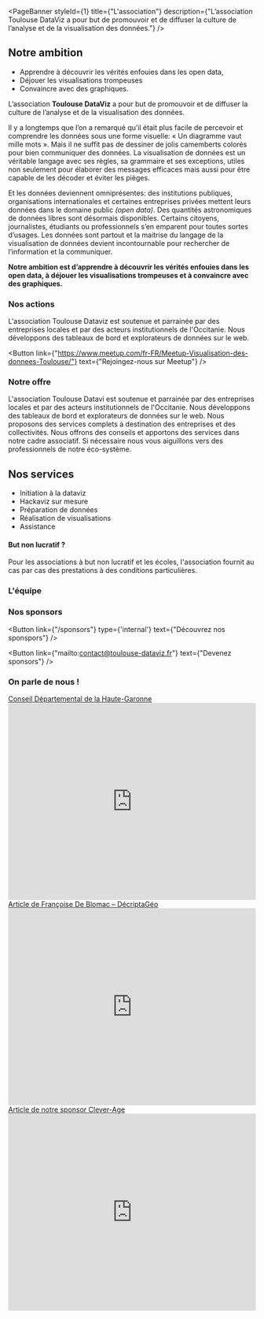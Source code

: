 
<PageBanner 
    styleId={1}
    title={"L'association"}
    description={"L’association Toulouse DataViz a pour but de promouvoir et de diffuser la culture de l’analyse et de la visualisation des données."}
/>

<section id="one">
<div className="inner">

# Notre ambition

- Apprendre à découvrir les vérités enfouies dans les open data,
- Déjouer les visualisations trompeuses
- Convaincre avec des graphiques.

L’association **Toulouse DataViz** a pour but de promouvoir et de diffuser la culture de l’analyse et de la visualisation des données.

Il y a longtemps que l’on a remarqué qu’il était plus facile de percevoir et comprendre les données sous une forme visuelle: « Un diagramme vaut mille mots ». Mais il ne suffit pas de dessiner de jolis camemberts colorés pour bien communiquer des données. 
La visualisation de données est un véritable langage avec ses règles, sa grammaire et ses exceptions, utiles non seulement pour élaborer des messages efficaces mais aussi pour être capable de les décoder et éviter les pièges.

Et les données deviennent omniprésentes: des institutions publiques, organisations internationales et certaines entreprises privées mettent leurs données dans le domaine public *(open data)*. Des quantités astronomiques de données libres sont désormais disponibles. 
Certains citoyens, journalistes, étudiants ou professionnels s’en emparent pour toutes sortes d’usages. Les données sont partout et la maitrise du langage de la visualisation de données devient incontournable pour rechercher de l’information et la communiquer.

**Notre ambition est d’apprendre à découvrir les vérités enfouies dans les open data, à déjouer les visualisations trompeuses et à convaincre avec des graphiques.**

</div>
</section>



<section id="two" class="spotlights">
<section>
<div className="inner">

# Nos actions

L'association Toulouse Dataviz est soutenue et parrainée par des entreprises locales et par des acteurs institutionnels de l'Occitanie. 
Nous  développons des tableaux de bord et explorateurs de données sur le web.

<Button
  link={"https://www.meetup.com/fr-FR/Meetup-Visualisation-des-donnees-Toulouse/"}
  text={"Rejoingez-nous sur Meetup"}
/>

</div>
</section>

<section>
<div className="inner">

# Notre offre

L'association Toulouse Datavi est soutenue et parrainée par des entreprises locales et par des acteurs institutionnels de l'Occitanie. 
Nous  développons des tableaux de bord et explorateurs de données sur le web.
Nous proposons des  services complets  à destination des entreprises et  des collectivités.
Nous  offrons des conseils et apportons des services  dans notre cadre associatif. Si nécessaire  nous vous aiguillons vers des professionnels de notre éco-système.

## Nos services 

- Initiation à la dataviz
- Hackaviz sur mesure
- Préparation de données
- Réalisation de visualisations
- Assistance

#### But non lucratif ?
Pour les associations à but non lucratif et les écoles, l'association fournit au cas par cas des prestations à des conditions particulières. 

</div>
</section>

<section>
<div className="inner">

# L'équipe

<Members />
</div>
</section>

<section>
<div className="inner">

# Nos sponsors

<Button
  link={"/sponsors"}
  type={'internal'}
  text={"Découvrez nos sponspors"}
/>

<Button
  link={"mailto:contact@toulouse-dataviz.fr"}
  text={"Devenez sponsors"}
/>

</div>
</section>


<section>
<div className="inner">

  # On parle de nous !

  <div className="grid-wrapper">
  <div className="col-6">
    <a href="https://data.haute-garonne.fr/pages/datavisualisation-interview/" target="_blank">Conseil Départemental de la Haute-Garonne</a>
    <iframe 
      id="advanced_iframe" name="advanced_iframe" 
      src="https://data.haute-garonne.fr/pages/datavisualisation-interview/" 
      allowtransparency="true" 
      width="100%" height="400" frameborder="0">
    </iframe>
  </div>

  <div className="col-6">
    <a href="https://decryptageo.fr/geodataviz-faites-le-plein-dinspiration-grace-au-hackaviz-2019/" target="_blank">Article de Françoise De Blomac – DécriptaGéo</a>
    <iframe 
      id="advanced_iframe" name="advanced_iframe" 
      src="https://decryptageo.fr/geodataviz-faites-le-plein-dinspiration-grace-au-hackaviz-2019/" 
      allowtransparency="true" 
      width="100%" height="400" frameborder="0">
    </iframe>
  </div>

  <div className="col-6">
    <a href="https://blog.clever-age.com/fr/2019/04/16/hackaviz-2019-les-resultats-du-concours-de-visualisation-de-donnees/" target="_blank">Article de notre sponsor Clever-Age</a>
    <iframe 
      id="advanced_iframe" name="advanced_iframe" 
      src="https://blog.clever-age.com/fr/2019/04/16/hackaviz-2019-les-resultats-du-concours-de-visualisation-de-donnees/" 
      allowtransparency="true" 
      width="100%" height="400" frameborder="0">
    </iframe>
  </div>
  </div>
  
</div>
</section>

</section>